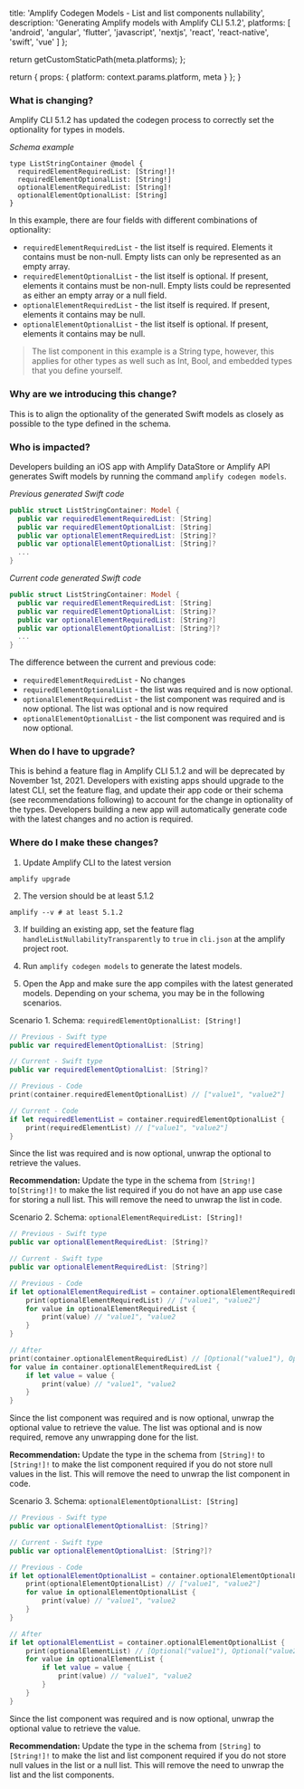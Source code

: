 
  title: 'Amplify Codegen Models - List and list components nullability',
  description: 'Generating Amplify models with Amplify CLI 5.1.2',
  platforms: [
    'android',
    'angular',
    'flutter',
    'javascript',
    'nextjs',
    'react',
    'react-native',
    'swift',
    'vue'
  ]
};

  return getCustomStaticPath(meta.platforms);
};

  return {
    props: {
      platform: context.params.platform,
      meta
    }
  };
}

### **What is changing?**

Amplify CLI 5.1.2 has updated the codegen process to correctly set the optionality for types in models.

_Schema example_

```
type ListStringContainer @model {
  requiredElementRequiredList: [String!]!
  requiredElementOptionalList: [String!]
  optionalElementRequiredList: [String]!
  optionalElementOptionalList: [String]
}
```

In this example, there are four fields with different combinations of optionality:

- `requiredElementRequiredList` - the list itself is required. Elements it contains must be non-null. Empty lists can only be represented as an empty array.
- `requiredElementOptionalList` - the list itself is optional. If present, elements it contains must be non-null. Empty lists could be represented as either an empty array or a null field.
- `optionalElementRequiredList` - the list itself is required. If present, elements it contains may be null.
- `optionalElementOptionalList` - the list itself is optional. If present, elements it contains may be null.

> The list component in this example is a String type, however, this applies for other types as well such as Int, Bool, and embedded types that you define yourself.

### **Why are we introducing this change?**

This is to align the optionality of the generated Swift models as closely as possible to the type defined in the schema.

### **Who is impacted?**

<BlockSwitcher>

<Block name="iOS">

Developers building an iOS app with Amplify DataStore or Amplify API generates Swift models by running the command `amplify codegen models`.

_Previous generated Swift code_

```swift
public struct ListStringContainer: Model {
  public var requiredElementRequiredList: [String]
  public var requiredElementOptionalList: [String]
  public var optionalElementRequiredList: [String]?
  public var optionalElementOptionalList: [String]?
  ...
}
```

_Current code generated Swift code_

```swift
public struct ListStringContainer: Model {
  public var requiredElementRequiredList: [String]
  public var requiredElementOptionalList: [String]?
  public var optionalElementRequiredList: [String?]
  public var optionalElementOptionalList: [String?]?
  ...
}
```

The difference between the current and previous code:

- `requiredElementRequiredList` - No changes
- `requiredElementOptionalList` - the list was required and is now optional.
- `optionalElementRequiredList` - the list component was required and is now optional. The list was optional and is now required
- `optionalElementOptionalList` - the list component was required and is now optional.

</Block>

</BlockSwitcher>

### **When do I have to upgrade?**

This is behind a feature flag in Amplify CLI 5.1.2 and will be deprecated by November 1st, 2021. Developers with existing apps should upgrade to the latest CLI, set the feature flag, and update their app code or their schema (see recommendations following) to account for the change in optionality of the types. Developers building a new app will automatically generate code with the latest changes and no action is required.

### **Where do I make these changes?**

1. Update Amplify CLI to the latest version

```
amplify upgrade
```

2. The version should be at least 5.1.2

```
amplify --v # at least 5.1.2
```

3. If building an existing app, set the feature flag `handleListNullabilityTransparently` to `true` in `cli.json` at the amplify project root.

4. Run `amplify codegen models` to generate the latest models.

5. Open the App and make sure the app compiles with the latest generated models. Depending on your schema, you may be in the following scenarios.

<BlockSwitcher>

<Block name="iOS">

Scenario 1. Schema: `requiredElementOptionalList: [String!]`

```swift
// Previous - Swift type
public var requiredElementOptionalList: [String]

// Current - Swift type
public var requiredElementOptionalList: [String]?

// Previous - Code
print(container.requiredElementOptionalList) // ["value1", "value2"]

// Current - Code
if let requiredElementList = container.requiredElementOptionalList {
    print(requiredElementList) // ["value1", "value2"]
}
```

Since the list was required and is now optional, unwrap the optional to retrieve the values.

**Recommendation:** Update the type in the schema from `[String!]` to`[String!]!` to make the list required if you do not have an app use case for storing a null list. This will remove the need to unwrap the list in code.

Scenario 2. Schema: `optionalElementRequiredList: [String]!`

```swift
// Previous - Swift type
public var optionalElementRequiredList: [String]?

// Current - Swift type
public var optionalElementRequiredList: [String?]

// Previous - Code
if let optionalElementRequiredList = container.optionalElementRequiredList {
    print(optionalElementRequiredList) // ["value1", "value2"]
    for value in optionalElementRequiredList {
        print(value) // "value1", "value2
    }
}

// After
print(container.optionalElementRequiredList) // [Optional("value1"), Optional("value2")]
for value in container.optionalElementRequiredList {
    if let value = value {
        print(value) // "value1", "value2
    }
}
```

Since the list component was required and is now optional, unwrap the optional value to retrieve the value. The list was optional and is now required, remove any unwrapping done for the list.

**Recommendation:** Update the type in the schema from `[String]!` to `[String!]!` to make the list component required if you do not store null values in the list. This will remove the need to unwrap the list component in code.

Scenario 3. Schema: `optionalElementOptionalList: [String]`

```swift
// Previous - Swift type
public var optionalElementOptionalList: [String]?

// Current - Swift type
public var optionalElementOptionalList: [String?]?

// Previous - Code
if let optionalElementOptionalList = container.optionalElementOptionalList {
    print(optionalElementOptionalList) // ["value1", "value2"]
    for value in optionalElementOptionalList {
        print(value) // "value1", "value2
    }
}

// After
if let optionalElementList = container.optionalElementOptionalList {
    print(optionalElementList) // [Optional("value1"), Optional("value2")]
    for value in optionalElementList {
        if let value = value {
            print(value) // "value1", "value2
        }
    }
}
```

Since the list component was required and is now optional, unwrap the optional value to retrieve the value.

**Recommendation:** Update the type in the schema from `[String]` to `[String!]!` to make the list and list component required if you do not store null values in the list or a null list. This will remove the need to unwrap the list and the list components.

</Block>

</BlockSwitcher>
